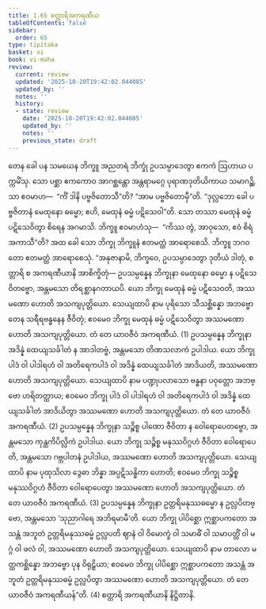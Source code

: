```yaml
---
title: 1.65 စတ္တာရိအကရဏီယ
tableOfContents: false
sidebar:
  order: 65
type: tipitaka
basket: vi
book: vi-maha
review:
  current: review
  updated: '2025-10-20T19:42:02.044085'
  updated_by: ''
  notes: ''
  history:
  - state: review
    date: '2025-10-20T19:42:02.044085'
    updated_by: ''
    notes: ''
    previous_state: draft
---
```



<DynamicBreadcrumb />


<ReviewStatus review={frontmatter.review} showDetails={true} />

<HypothesisAnnotation frontmatter={frontmatter} />

<Division number="129" book="vi-maha" e="ch" v="3" p="134">

<Paragraph number="539" book="vi-maha">
တေန ခေါ ပန သမယေန ဘိက္ခူ အညတရံ ဘိက္ခုံ ဥပသမ္ပာဒေတွာ ဧကကံ ဩဟာယ ပက္ကမိံသု. သော ပစ္ဆာ ဧကကောဝ အာဂစ္ဆန္တော အန္တရာမဂ္ဂေ ပုရာဏဒုတိယိကာယ သမာဂဉ္ဆိ. သာ ဧဝမာဟ—  “ကိံ ဒါနိ ပဗ္ဗဇိတောသီ”တိ? “အာမ ပဗ္ဗဇိတောမှီ”တိ. “ဒုလ္လဘော ခေါ ပဗ္ဗဇိတာနံ မေထုနော ဓမ္မော; ဧဟိ, မေထုနံ ဓမ္မံ ပဋိသေဝါ”တိ. သော တဿာ မေထုနံ ဓမ္မံ ပဋိသေဝိတွာ စိရေန အဂမာသိ. ဘိက္ခူ ဧဝမာဟံသု—  “ကိဿ တွံ, အာဝုသော, ဧဝံ စိရံ အကာသီ”တိ? အထ ခေါ သော ဘိက္ခု ဘိက္ခူနံ ဧတမတ္ထံ အာရောစေသိ. ဘိက္ခူ ဘဂဝတော ဧတမတ္ထံ အာရောစေသုံ. “အနုဇာနာမိ, ဘိက္ခဝေ, ဥပသမ္ပာဒေတွာ ဒုတိယံ ဒါတုံ, စတ္တာရိ စ အကရဏီယာနိ အာစိက္ခိတုံ—
</Paragraph>

<Paragraph number="540" book="vi-maha">
ဥပသမ္ပန္နေန ဘိက္ခုနာ မေထုနော ဓမ္မော န ပဋိသေဝိတဗ္ဗော, အန္တမသော တိရစ္ဆာနဂတာယပိ. ယော ဘိက္ခု မေထုနံ ဓမ္မံ ပဋိသေဝတိ, အဿမဏော ဟောတိ အသကျပုတ္တိယော. သေယျထာပိ နာမ ပုရိသော သီသစ္ဆိန္နော အဘဗ္ဗော တေန သရီရဗန္ဓနေန ဇီဝိတုံ; ဧဝမေဝ ဘိက္ခု မေထုနံ ဓမ္မံ ပဋိသေဝိတွာ အဿမဏော ဟောတိ အသကျပုတ္တိယော. တံ တေ ယာဝဇီဝံ အကရဏီယံ. (1)
</Paragraph>

<Paragraph number="541" book="vi-maha">
ဥပသမ္ပန္နေန ဘိက္ခုနာ အဒိန္နံ ထေယျသင်္ခါတံ န အာဒါတဗ္ဗံ, အန္တမသော တိဏသလာကံ ဥပါဒါယ. ယော ဘိက္ခု ပါဒံ ဝါ ပါဒါရဟံ ဝါ အတိရေကပါဒံ ဝါ အဒိန္နံ ထေယျသင်္ခါတံ အာဒိယတိ, အဿမဏော ဟောတိ အသကျပုတ္တိယော. သေယျထာပိ နာမ ပဏ္ဍုပလာသော ဗန္ဓနာ ပဝုတ္တော အဘဗ္ဗော ဟရိတတ္ထာယ; ဧဝမေဝ ဘိက္ခု ပါဒံ ဝါ ပါဒါရဟံ ဝါ အတိရေကပါဒံ ဝါ အဒိန္နံ ထေယျသင်္ခါတံ အာဒိယိတွာ အဿမဏော ဟောတိ အသကျပုတ္တိယော. တံ တေ ယာဝဇီဝံ အကရဏီယံ. (2)
</Paragraph>

<Paragraph number="542" book="vi-maha">
ဥပသမ္ပန္နေန ဘိက္ခုနာ သဉ္စိစ္စ ပါဏော ဇီဝိတာ န ဝေါရောပေတဗ္ဗော, အန္တမသော ကုန္ထကိပိလ္လိကံ ဥပါဒါယ. ယော ဘိက္ခု သဉ္စိစ္စ မနုဿဝိဂ္ဂဟံ ဇီဝိတာ ဝေါရောပေတိ, အန္တမသော ဂဗ္ဘပါတနံ ဥပါဒါယ, အဿမဏော ဟောတိ အသကျပုတ္တိယော. သေယျထာပိ နာမ ပုထုသိလာ ဒွေဓာ ဘိန္နာ အပ္ပဋိသန္ဓိကာ ဟောတိ; ဧဝမေဝ ဘိက္ခု သဉ္စိစ္စ မနုဿဝိဂ္ဂဟံ ဇီဝိတာ ဝေါရောပေတွာ အဿမဏော ဟောတိ အသကျပုတ္တိယော. တံ တေ ယာဝဇီဝံ အကရဏီယံ. (3)
</Paragraph>

<Paragraph number="543" book="vi-maha">
ဥပသမ္ပန္နေန ဘိက္ခုနာ ဥတ္တရိမနုဿဓမ္မော န ဥလ္လပိတဗ္ဗော, အန္တမသော ‘သုညာဂါရေ အဘိရမာမီ’တိ. ယော ဘိက္ခု ပါပိစ္ဆော ဣစ္ဆာပကတော အသန္တံ အဘူတံ ဥတ္တရိမနုဿဓမ္မံ ဥလ္လပတိ ဈာနံ ဝါ ဝိမောက္ခံ ဝါ သမာဓိံ ဝါ သမာပတ္တိံ ဝါ မဂ္ဂံ ဝါ ဖလံ ဝါ, အဿမဏော ဟောတိ အသကျပုတ္တိယော. သေယျထာပိ နာမ တာလော မတ္ထကစ္ဆိန္နော အဘဗ္ဗော ပုန ဝိရုဠှိယာ; ဧဝမေဝ ဘိက္ခု ပါပိစ္ဆော ဣစ္ဆာပကတော အသန္တံ အဘူတံ ဥတ္တရိမနုဿဓမ္မံ ဥလ္လပိတွာ အဿမဏော ဟောတိ အသကျပုတ္တိယော. တံ တေ ယာဝဇီဝံ အကရဏီယန်”တိ. (4)

</Paragraph>
</Division>

<Paragraph number="544" type="center" book="vi-maha">
စတ္တာရိ အကရဏီယာနိ နိဋ္ဌိတာနိ.
</Paragraph>